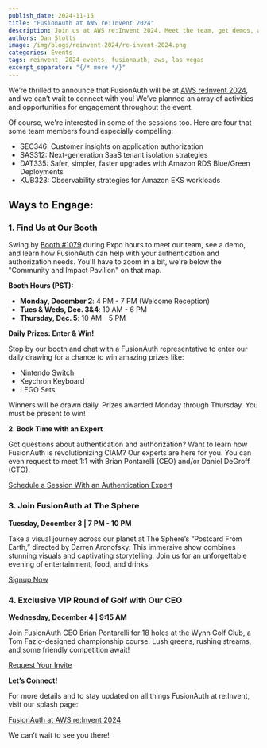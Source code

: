 ```yaml
---
publish_date: 2024-11-15 
title: "FusionAuth at AWS re:Invent 2024"
description: Join us at AWS re:Invent 2024. Meet the team, get demos, and win some great prizes.
authors: Dan Stotts
image: /img/blogs/reinvent-2024/re-invent-2024.png
categories: Events
tags: reinvent, 2024 events, fusionauth, aws, las vegas
excerpt_separator: "{/* more */}"
---
```


We’re thrilled to announce that FusionAuth will be at [AWS re:Invent 2024](https://reinvent.awsevents.com/), and we can’t wait to connect with you! We’ve planned an array of activities and opportunities for engagement throughout the event.

Of course, we're interested in some of the sessions too. Here are four that some team members found especially compelling:

- SEC346: Customer insights on application authorization
- SAS312: Next-generation SaaS tenant isolation strategies
- DAT335: Safer, simpler, faster upgrades with Amazon RDS Blue/Green Deployments
- KUB323: Observability strategies for Amazon EKS workloads

## Ways to Engage:

### 1. Find Us at Our Booth

Swing by [Booth #1079](https://awsreinvent24.mapyourshow.com/8_0/exhview/index.cfm?orsearchtype0=exhibitor&orsearchvalue0=1112&orsearchdisplay0=Exhibitor&orsearchvaluedisplay0=FusionAuth) during Expo hours to meet our team, see a demo, and learn how FusionAuth can help with your authentication and authorization needs. You'll have to zoom in a bit, we're below the "Community and Impact Pavilion" on that map.

**Booth Hours (PST):**

- **Monday, December 2**: 4 PM - 7 PM (Welcome Reception)
- **Tues & Weds, Dec. 3&4**: 10 AM - 6 PM
- **Thursday, Dec. 5**: 10 AM - 5 PM

**Daily Prizes: Enter & Win!**

Stop by our booth and chat with a FusionAuth representative to enter our daily drawing for a chance to win amazing prizes like:

- Nintendo Switch
- Keychron Keyboard
- LEGO Sets

Winners will be drawn daily. Prizes awarded Monday through Thursday. You must be present to win!

**2. Book Time with an Expert**

Got questions about authentication and authorization? Want to learn how FusionAuth is revolutionizing CIAM? Our experts are here for you. You can even request to meet 1:1 with Brian Pontarelli (CEO) and/or Daniel DeGroff (CTO).

[Schedule a Session With an Authentication Expert](https://calendar.google.com/calendar/u/0/appointments/schedules/AcZssZ0fyoPWqEcV5AG26KmgOLqRgN92zefevxvEkkFy2hwcO6IEkERGkzvq-CULX1o53Hcx_Z3nA1Qb)

### 3. Join FusionAuth at The Sphere

**Tuesday, December 3 | 7 PM - 10 PM**

Take a visual journey across our planet at The Sphere’s “Postcard From Earth,” directed by Darren Aronofsky. This immersive show combines stunning visuals and captivating storytelling. Join us for an unforgettable evening of entertainment, food, and drinks.

[Signup Now](https://share.hsforms.com/1RmUHh6EsT3mk5DiLpGnIKQdlrn)

### 4. Exclusive VIP Round of Golf with Our CEO

**Wednesday, December 4 | 9:15 AM**

Join FusionAuth CEO Brian Pontarelli for 18 holes at the Wynn Golf Club, a Tom Fazio-designed championship course. Lush greens, rushing streams, and some friendly competition await!

[Request Your Invite](https://share.hsforms.com/1RmUHh6EsT3mk5DiLpGnIKQdlrn)

**Let’s Connect!**

For more details and to stay updated on all things FusionAuth at re:Invent, visit our splash page:

[FusionAuth at AWS re:Invent 2024](/events/aws-reinvent24)

We can’t wait to see you there!
